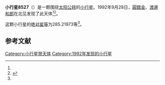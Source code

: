 {{Infobox planet
| bgcolour = #FFFFC0
| name = 8527 Katayama
| symbol = 
| image = 
| caption = 
| discovery = yes
| discovery_ref = 
| discoverer = [[圓舘金|圓舘金]]、[[渡邊和郎|渡邊和郎]]
| discovery_site = [[北见|北见]] 
| discovered = 1992年9月28日
| designations = yes
| mp_name = 
| named_after = 
| alt_names = 1992 SV12/ 1975 TV1 / 1991 FC2
| mp_category = [[主带小行星|主带小行星]]
| orbit_ref = <ref name="a">[http://ssd.jpl.nasa.gov/sbdb.cgi?sstr=8527 8527 Katayama] {{Wayback|url=http://ssd.jpl.nasa.gov/sbdb.cgi?sstr=8527 |date=20140829033245 }}，小行星數據庫瀏覽器（JPL Small-Body Database Browser）－[[美国国家航空航天局|美国国家航空航天局]]喷气推进实验室</ref>
| epoch = 2456400.5 (2013年4月18日更新)
| aphelion = {{convert|2.6721537|AU|km|3|abbr=on|lk=out}}
| perihelion = {{convert|1.8467937|AU|km|3|abbr=on}}
| semimajor = {{convert|2.2594737|AU|km|3|abbr=on}}
| eccentricity = 0.1826443
| period = 1240.536003 [[日|日]]<br />3.4[[儒略年|儒略年]]
| avg_speed = 
| inclination = 7.41955
| asc_node = 6.39149
| mean_anomaly = 
| arg_peri = 285.21973
| satellites = 
| physical_characteristics = yes
| dimensions = 
| mass = 
| density = 
| surface_grav = 
| escape_velocity = 
| sidereal_day = 
| axial_tilt = 
| pole_ecliptic_lat = 
| pole_ecliptic_lon = 
| albedo = 
| temperatures= 
| temp_name1 = 
| mean_temp_1 = 
| max_temp_1 = 
| temp_name2 = 
| max_temp_2 = 
| spectral_type = 
| abs_magnitude = 285.21973
}}

'''小行星8527'''（{{lang-en|8527 Katayama}}）是一颗围绕[[太阳|太阳]][[公转|公转]]的[[小行星|小行星]]。1992年9月28日，[[圓舘金|圓舘金]]、[[渡邊和郎|渡邊和郎]]在北见发现了此天体<ref name="a" /><ref>{{cite news|title=小行星列表|url=http://cfa-www.harvard.edu/iau/lists/NumberedMPs.txt|accessdate=2013-07-08|newspaper=哈佛大学|archive-date=2008-05-17|archive-url=https://web.archive.org/web/20080517010638/http://cfa-www.harvard.edu/iau/lists/NumberedMPs.txt|dead-url=no}}</ref>。

这颗小行星的[[绝对星等|绝对星等]]为285.21973等<ref name="a" />。

==参考文献==
{{reflist}}
{{Minor Planet Number|[[小行星8526|小行星8526]]|[[小行星8528|小行星8528]]}}

{{小天体}}

[[Category:小行星带天体|Category:小行星带天体]]
[[Category:1992年发现的小行星|Category:1992年发现的小行星]]


{{asteroid-stub}}